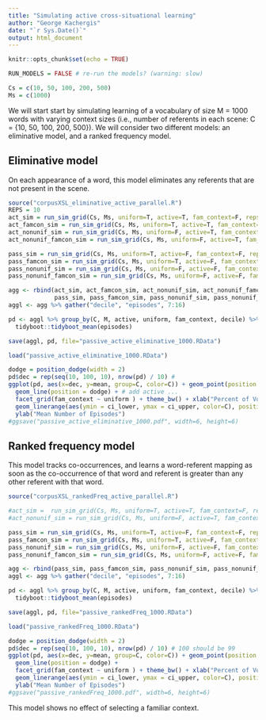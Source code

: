 ```yaml
---
title: "Simulating active cross-situational learning"
author: "George Kachergis"
date: "`r Sys.Date()`"
output: html_document
---
```


```r
knitr::opts_chunk$set(echo = TRUE)

RUN_MODELS = FALSE # re-run the models? (warning: slow)

Cs = c(10, 50, 100, 200, 500)
Ms = c(1000)
```

We will start start by simulating learning of a vocabulary of size M = 1000 words with varying context sizes (i.e., number of referents in each scene: C = {10, 50, 100, 200, 500}). 
We will consider two different models: an eliminative model, and a ranked frequency model.

## Eliminative model

On each appearance of a word, this model eliminates any referents that are not present in the scene.

```r
source("corpusXSL_eliminative_active_parallel.R")
REPS = 10
act_sim = run_sim_grid(Cs, Ms, uniform=T, active=T, fam_context=F, reps=REPS)
act_famcon_sim = run_sim_grid(Cs, Ms, uniform=T, active=T, fam_context=T, reps=REPS) 
act_nonunif_sim = run_sim_grid(Cs, Ms, uniform=F, active=T, fam_context=F, reps=REPS) 
act_nonunif_famcon_sim = run_sim_grid(Cs, Ms, uniform=F, active=T, fam_context=T, reps=REPS) 

pass_sim = run_sim_grid(Cs, Ms, uniform=T, active=F, fam_context=F, reps=REPS) 
pass_famcon_sim = run_sim_grid(Cs, Ms, uniform=T, active=F, fam_context=T, reps=REPS) 
pass_nonunif_sim = run_sim_grid(Cs, Ms, uniform=F, active=F, fam_context=F, reps=REPS) 
pass_nonunif_famcon_sim = run_sim_grid(Cs, Ms, uniform=F, active=F, fam_context=T, reps=REPS) 

agg <- rbind(act_sim, act_famcon_sim, act_nonunif_sim, act_nonunif_famcon_sim,
             pass_sim, pass_famcon_sim, pass_nonunif_sim, pass_nonunif_famcon_sim)
aggl <- agg %>% gather("decile", "episodes", 7:16)

pd <- aggl %>% group_by(C, M, active, uniform, fam_context, decile) %>%
  tidyboot::tidyboot_mean(episodes)

save(aggl, pd, file="passive_active_eliminative_1000.RData")
```

```r
load("passive_active_eliminative_1000.RData")

dodge = position_dodge(width = 2)
pd$dec = rep(seq(10, 100, 10), nrow(pd) / 10) # 
ggplot(pd, aes(x=dec, y=mean, group=C, color=C)) + geom_point(position = dodge) + 
  geom_line(position = dodge) + # add active ...
  facet_grid(fam_context ~ uniform ) + theme_bw() + xlab("Percent of Vocabulary Learned") +
  geom_linerange(aes(ymin = ci_lower, ymax = ci_upper, color=C), position = dodge) + 
  ylab("Mean Number of Episodes") 
#ggsave("passive_active_eliminative_1000.pdf", width=6, height=6)
```


## Ranked frequency model

This model tracks co-occurrences, and learns a word-referent mapping as soon as the co-occurrence of that word and referent is greater than any other referent with that word.

```r
source("corpusXSL_rankedFreq_active_parallel.R")

#act_sim =  run_sim_grid(Cs, Ms, uniform=T, active=T, fam_context=F, reps=10) # always =M
#act_nonunif_sim = run_sim_grid(Cs, Ms, uniform=F, active=T, fam_context=F, reps=10) 

pass_sim = run_sim_grid(Cs, Ms, uniform=T, active=F, fam_context=F, reps=REPS) 
pass_famcon_sim = run_sim_grid(Cs, Ms, uniform=T, active=F, fam_context=T, reps=REPS) 
pass_nonunif_sim = run_sim_grid(Cs, Ms, uniform=F, active=F, fam_context=F, reps=REPS) 
pass_nonunif_famcon_sim = run_sim_grid(Cs, Ms, uniform=F, active=F, fam_context=T, reps=REPS) 

agg <- rbind(pass_sim, pass_famcon_sim, pass_nonunif_sim, pass_nonunif_famcon_sim)
aggl <- agg %>% gather("decile", "episodes", 7:16)

pd <- aggl %>% group_by(C, M, active, uniform, fam_context, decile) %>%
  tidyboot::tidyboot_mean(episodes)

save(aggl, pd, file="passive_rankedFreq_1000.RData")
```



```r
load("passive_rankedFreq_1000.RData")

dodge = position_dodge(width = 2)
pd$dec = rep(seq(10, 100, 10), nrow(pd) / 10) # 100 should be 99
ggplot(pd, aes(x=dec, y=mean, group=C, color=C)) + geom_point(position = dodge) + 
  geom_line(position = dodge) + 
  facet_grid(fam_context ~ uniform ) + theme_bw() + xlab("Percent of Vocabulary Learned") +
  geom_linerange(aes(ymin = ci_lower, ymax = ci_upper, color=C), position = dodge) + 
  ylab("Mean Number of Episodes") 
#ggsave("passive_rankedFreq_1000.pdf", width=6, height=6)
```

This model shows no effect of selecting a familiar context.

